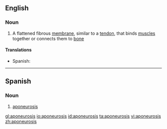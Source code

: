 ==English==

===Noun===
{{wikipedia}}
{{en-noun|aponeuroses}}

#{{anatomy}} A flattened fibrous [[membrane]], similar to a [[tendon]], that binds [[muscle]]s together or connects them to [[bone]]

====Translations====
{{trans-top|flattened fibrous membrane}}
*Spanish: {{t|es|aponeurosis|f}}
{{trans-mid}}
{{trans-bottom}}

----

==Spanish==

===Noun===
{{es-noun-f|pl=aponeurosis}}

# {{anatomy|lang=es}} [[#English|aponeurosis]]

[[gl:aponeurosis]]
[[io:aponeurosis]]
[[id:aponeurosis]]
[[ta:aponeurosis]]
[[vi:aponeurosis]]
[[zh:aponeurosis]]